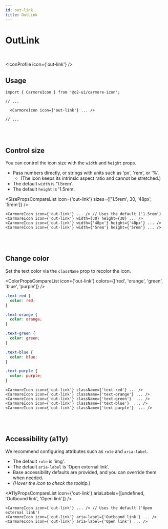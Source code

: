 ```yaml
---
id: out-link
title: OutLink
---
```




# OutLink

<br />

<IconProfile icon={'out-link'} />

## Usage

```tsx
import { CarmoreIcon } from '@o2-ui/carmore-icon';

// ...

  <CarmoreIcon icon={'out-link'} ... />

// ...
```

<br />
<br />

## Control size

You can control the icon size with the `width` and `height` props.

- Pass numbers directly, or strings with units such as 'px', 'rem', or '%'.
  - (The icon keeps its intrinsic aspect ratio and cannot be stretched.)
- The default `width` is '1.5rem'.
- The default `height` is '1.5rem'.

<SizePropsCompareList icon={'out-link'} sizes={['1.5rem', 30, '48px', '5rem']} />

```tsx
<CarmoreIcon icon={'out-link'} ... /> // Uses the default ('1.5rem')
<CarmoreIcon icon={'out-link'} width={30} height={30} ... />
<CarmoreIcon icon={'out-link'} width={'48px'} height={'48px'} ... />
<CarmoreIcon icon={'out-link'} width={'5rem'} height={'5rem'} ... />
```

<br />
<br />

## Change color

Set the text color via the `className` prop to recolor the icon.

<ColorPropsCompareList icon={'out-link'} colors={['red', 'orange', 'green', 'blue', 'purple']} />

```css
.text-red {
  color: red;
}

.text-orange {
  color: orange;
}

.text-green {
  color: green;
}

.text-blue {
  color: blue;
}

.text-purple {
  color: purple;
}
```

```tsx
<CarmoreIcon icon={'out-link'} className={'text-red'} ... />
<CarmoreIcon icon={'out-link'} className={'text-orange'} ... />
<CarmoreIcon icon={'out-link'} className={'text-green'}  ... />
<CarmoreIcon icon={'out-link'} className={'text-blue'}  ... />
<CarmoreIcon icon={'out-link'} className={'text-purple'}  ... />
```

<br />
<br />

## Accessibility (a11y)

We recommend configuring attributes such as `role` and `aria-label`.

- The default `role` is 'img'.
- The default `aria-label` is 'Open external link'.
- Base accessibility defaults are provided, and you can override them when needed.
- _(Hover the icon to check the tooltip.)_

<A11yPropsCompareList icon={'out-link'} ariaLabels={[undefined, 'Outbound link', 'Open link']} />

```tsx
<CarmoreIcon icon={'out-link'} ... /> // Uses the default ('Open external link')
<CarmoreIcon icon={'out-link'} aria-label={'Outbound link'} ... />
<CarmoreIcon icon={'out-link'} aria-label={'Open link'} ... />
```
